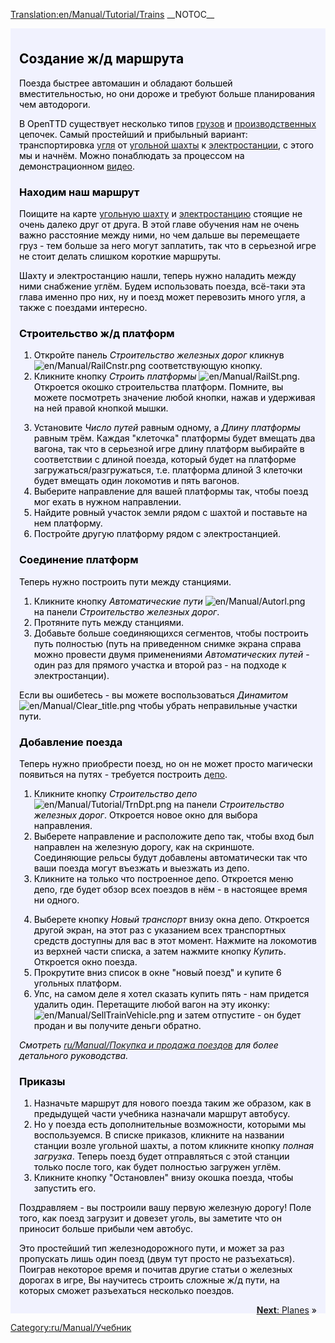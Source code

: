[[Translation:en/Manual/Tutorial/Trains]]
{{ru/Перевод|en/Manual/Tutorial/Trains|80}}
__NOTOC__
{{en/Tabs|5|3
|ru/Manual/Tutorial/Main Page|1. Начало игры<!--
-->|ru/Manual/Tutorial/Автобусы|2. Автобусы<!--
-->|ru/Manual/Tutorial/Поезда|3. Поезда<!--
-->|ru/Manual/Tutorial/Самолёты|4. Самолёты<!--
-->|ru/Manual/Tutorial/Заключение|5. Заключение}}
<div style="padding:.5em 1em 1em 1em; border-top:none; background-color:#f1f2fe; color:#000;">
{{ru/Manual/Tutorial/Учебник}}
==Создание ж/д маршрута==
Поезда быстрее автомашин и обладают большей вместительностью, но они дороже и требуют больше планирования чем автодороги.

В OpenTTD существует несколько типов [[ru/Manual/Груз|грузов]] и [[ru/Manual/Промышленность|производственных]] цепочек. Самый простейший и прибыльный вариант: транспортировка [[ru/Manual/Base Set/Cargos/Уголь|угля]] от [[ru/Manual/Base Set/Industries/Угольная шахта|угольной шахты]] к [[ru/Manual/Base Set/Industries/Электростанция|электростанции]], с этого мы и начнём. Можно понаблюдать за процессом на демонстрационном [http://www.cs.helsinki.fi/u/ihonkone/ottd_tut.ogg видео].

===Находим наш маршрут===
Поищите на карте [[en/Manual/Base Set/Industries/Coal Mine|угольную шахту]] и [[en/Manual/Base Set/Industries/Power Station|электростанцию]] стоящие не очень далеко друг от друга. В этой главе обучения нам не очень важно расстояние между ними, но чем дальше вы перемещаете груз - тем больше за него могут заплатить, так что в серьезной игре не стоит делать слишком короткие маршруты.
{{en/Phototable|[[File:en/Manual/Tutorial/Tutorial1.png|400px]]|Электростанция и шахта неподалеку.|none}}

Шахту и электростанцию нашли, теперь нужно наладить между ними снабжение углём. Будем использовать поезда, всё-таки эта глава именно про них, ну и поезд может перевозить много угля, а также с поездами интересно. 

===Строительство ж/д платформ===
{{en/Phototable|[[File:ru/Manual/Railroad Construction.png]]|Панель строительства ж/д.|none|6=:}}
#Откройте панель ''Строительство железных дорог'' кликнув [[File:en/Manual/RailCnstr.png]] соответствующую кнопку.
#Кликните кнопку ''Строить платформы'' [[File:en/Manual/RailSt.png]]. Откроется окошко строительства платформ. Помните, вы можете посмотреть значение любой кнопки, нажав и удерживая на ней правой кнопкой мышки.
{{en/Phototable|[[File:ru/Manual/Stationgui.png]]|Окно выбора ж/д станции.|none|6=:}}
<ol start="3">
<li>Установите ''Число путей'' равным одному, а ''Длину платформы'' равным трём. Каждая "клеточка" платформы будет  вмещать два вагона, так что в серьезной игре длину платформ выбирайте в соответствии с длиной поезда, который будет на платформе загружаться/разгружаться, т.е. платформа длиной 3 клеточки будет вмещать один локомотив и пять вагонов.
<li>Выберите направление для вашей платформы так, чтобы поезд мог ехать в нужном направлении.
<li>Найдите ровный участок земли рядом с шахтой и поставьте на нем платформу. 
<li>Постройте другую платформу рядом с электростанцией.
</ol>
{{en/Phototable|[[File:en/Manual/Tutorial/Tutorial2.png|400px]]|Платформы рядом с индустриальными строениями.|none|6=:}}

===Соединение платформ===
Теперь нужно построить пути между станциями. 

#Кликните кнопку ''Автоматические пути'' [[File:en/Manual/Autorl.png]] на панели ''Строительство железных дорог''.
#Протяните путь между станциями.  
#Добавьте больше соединяющихся сегментов, чтобы построить путь полностью (путь на приведенном снимке экрана справа можно провести двумя применениями ''Автоматических путей'' - один раз для прямого участка и второй раз - на подходе к электростанции).
{{en/Phototable|[[File:en/Manual/Tutorial/Tutorial3.png|400px]]|Соединенные станции.|none|6=:}}

Если вы ошибетесь - вы можете воспользоваться ''Динамитом'' [[File:en/Manual/Clear title.png]] чтобы убрать неправильные участки пути.

===Добавление поезда===
Теперь нужно приобрести поезд, но он не может просто магически появиться на путях - требуется построить [[ru/Manual/Депо|депо]].

#Кликните кнопку ''Строительство депо'' [[File:en/Manual/Tutorial/TrnDpt.png]] на панели ''Строительство железных дорог''. Откроется новое окно для выбора направления. 
#Выберете направление и расположите депо так, чтобы вход был направлен на железную дорогу, как на скриншоте. Соединяющие рельсы будут добавлены автоматически так что ваши поезда могут въезжать и выезжать из депо.
#Кликните на только что построенное депо. Откроется меню депо, где будет обзор всех поездов в нём - в настоящее время ни одного.
{{en/Phototable|[[File:ru/Manual/Tutorial/Tutorial4.png|400px]]|The depot window|none|6=:}}
<ol start="4">
<li>Выберете кнопку ''Новый транспорт'' внизу окна депо. Откроется другой экран, на этот раз с указанием всех транспортных средств доступны для вас в этот момент. Нажмите на локомотив из верхней части списка, а затем нажмите кнопку ''Купить''. Откроется окно поезда.
<li>Прокрутите вниз список в окне "новый поезд" и купите 6 угольных платформ.  
<li>Упс, на самом деле я хотел сказать купить пять - нам придется удалить один. Перетащите любой вагон на эту иконку: [[File:en/Manual/SellTrainVehicle.png]] и затем отпустите - он будет продан и вы получите деньги обратно.
</ol>
''Смотреть [[ru/Manual/Покупка и продажа поездов]] для более детального руководства.''

===Приказы===
#Назначьте маршрут для нового поезда таким же образом, как в предыдущей части учебника назначали маршрут автобусу.
#Но у поезда есть дополнительные возможности, которыми мы воспользуемся. В списке приказов, кликните на названии станции возле угольной шахты, а потом кликните кнопку ''полная загрузка''. Теперь поезд будет отправляться с этой станции только после того, как будет полностью загружен углём.
#Кликните кнопку "Остановлен" внизу окошка поезда, чтобы запустить его.

Поздравляем - вы построили вашу первую железную дорогу! Поле того, как поезд загрузит и довезет уголь, вы заметите что он приносит больше прибыли чем автобус.

Это простейший тип железнодорожного пути, и может за раз пропускать лишь один поезд (двум тут просто не разъехаться). Поиграв некоторое время и почитав другие статьи о железных дорогах в игре, Вы научитесь строить сложные ж/д пути, на которых сможет разъехаться несколько поездов.

<span style="float: right">[[ru/Manual/Tutorial/Самолёты|'''Next''': Planes]] &raquo;</span>
</div>
[[Category:ru/Manual/Учебник]]